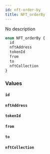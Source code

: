 ```yaml
---
id: nft-order-by
title: NFT_orderBy
---
```


No description

```graphql
enum NFT_orderBy {
  id
  nftAddress
  tokenId
  from
  to
  nftCollection
}
```

### Values

#### `id`

#### `nftAddress`

#### `tokenId`

#### `from`

#### `to`

#### `nftCollection`

